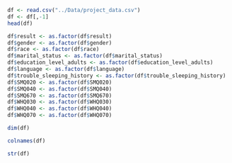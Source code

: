 ```r
df <- read.csv("../Data/project_data.csv")
df <- df[,-1]
head(df)
```

```r
df$result <- as.factor(df$result)
df$gender <- as.factor(df$gender)
df$race <- as.factor(df$race)
df$marital_status <- as.factor(df$marital_status)
df$education_level_adults <- as.factor(df$education_level_adults)
df$language <- as.factor(df$language)
df$trouble_sleeping_history <- as.factor(df$trouble_sleeping_history)
df$SMQ020 <- as.factor(df$SMQ020)
df$SMQ040 <- as.factor(df$SMQ040)
df$SMQ670 <- as.factor(df$SMQ670)
df$WHQ030 <- as.factor(df$WHQ030)
df$WHQ040 <- as.factor(df$WHQ040)
df$WHQ070 <- as.factor(df$WHQ070)
```

```r
dim(df)
```

```r
colnames(df)
```

```r
str(df)
```